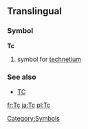 ==Translingual==
===Symbol===
'''Tc'''
#{{chemistry}} symbol for [[technetium]]
[[Category:Symbols]]
===See also===
*[[TC]]
[[fr:Tc]]
[[ja:Tc]]
[[pl:Tc]]
